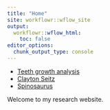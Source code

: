 ```yaml
---
title: "Home"
site: workflowr::wflow_site
output:
  workflowr::wflow_html:
    toc: false
editor_options:
  chunk_output_type: console
---
```

* [Teeth growth analysis](teeth.html)
* [Clayton Seitz](https://cwseitz.github.io/qBio6-projects/)
* [Spinosaurus](assets/spinosaurus.png)

Welcome to my research website.

